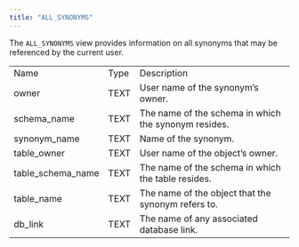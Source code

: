 ```yaml
---
title: "ALL_SYNONYMS"
---
```


<div id="all_synonyms" class="registered_link"></div>


The `ALL_SYNONYMS` view provides information on all synonyms that may be referenced by the current user.

|                     |      |                                                      |
|---------------------|------|------------------------------------------------------|
| Name                | Type | Description                                          |
| owner               | TEXT | User name of the synonym’s owner.                    |
| schema\_name        | TEXT | The name of the schema in which the synonym resides. |
| synonym\_name       | TEXT | Name of the synonym.                                 |
| table\_owner        | TEXT | User name of the object’s owner.                     |
| table\_schema\_name | TEXT | The name of the schema in which the table resides.   |
| table\_name         | TEXT | The name of the object that the synonym refers to.   |
| db\_link            | TEXT | The name of any associated database link.            |
